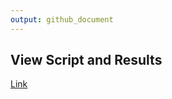 ```yaml
---
output: github_document
---
```


## View Script and Results  

[Link](https://kalganem.github.io/Intro-to-coding/Untitled.html)

